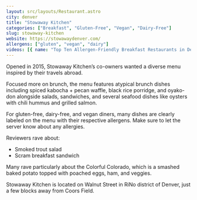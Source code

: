 ```yaml
---
layout: src/layouts/Restaurant.astro
city: denver
title: "Stowaway Kitchen"
categories: ["Breakfast", "Gluten-Free", "Vegan", "Dairy-Free"]
slug: stowaway-kitchen
website: https://stowawaydenver.com/
allergens: ["gluten", "vegan", "dairy"]
videos: [{ name: "Top Ten Allergen-Friendly Breakfast Restaurants in Denver, Colorado", url: "https://www.youtube.com/watch?v=h3YFkmc6GvU" }]
---
```


Opened in 2015, Stowaway Kitchen’s co-owners wanted a diverse menu inspired by their travels abroad.

Focused more on brunch, the menu features  atypical brunch dishes including spiced kabocha + pecan waffle, black rice porridge, and oyako-don alongside salads, sandwiches, and several seafood dishes like oysters with chili hummus and grilled salmon.

For gluten-free, dairy-free, and vegan diners, many dishes are clearly labeled on the menu with their respective allergens. Make sure to let the server know about any allergies.

Reviewers rave about:
* Smoked trout salad
* Scram breakfast sandwich

Many rave particularly about the Colorful Colorado, which is a smashed baked potato topped with poached eggs, ham, and veggies.

Stowaway Kitchen is located on Walnut Street in RiNo district of Denver, just a few blocks away from Coors Field.
